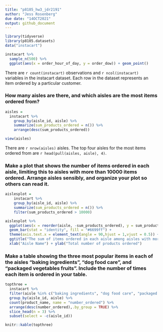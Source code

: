 ```yaml
---
title: "p8105_hw3_jdr2191"
author: "Jess Rosenberg"
due date: "14OCT2021"
output: github_document
---
```


```r
library(tidyverse)
library(p8105.datasets)
data("instacart")
```

```r
instacart %>%
  sample_n(500) %>%
  ggplot(aes(x = order_hour_of_day, y = order_dow)) + geom_point()
```

There are `r count(instacart)` observations and `r ncol(instacart)` variables in the instacart dataset. Each row in the dataset represents an item ordered by a particular customer.

### How many aisles are there, and which aisles are the most items ordered from?

```r
aisles = 
  instacart %>% 
    group_by(aisle_id, aisle) %>% 
    summarize(sum_products_ordered = n()) %>% 
    arrange(desc(sum_products_ordered))

view(aisles)
```
There are `r nrow(aisles)` aisles. The top four aisles for the most items ordered from are `r head(pull(aisles, aisle), 4)`.

### Make a plot that shows the number of items ordered in each aisle, limiting this to aisles with more than 10000 items ordered. Arrange aisles sensibly, and organize your plot so others can read it.

```r
aislesplot = 
    instacart %>%
    group_by(aisle_id, aisle) %>%
    summarize(sum_products_ordered = n()) %>%
    filter(sum_products_ordered > 10000)

aislesplot %>%
  ggplot(aes(x = reorder(aisle, -sum_products_ordered), y = sum_products_ordered)) + 
  geom_bar(stat = "identity", fill = "#6699ff") +
  theme(axis.text.x = element_text(angle = 90,hjust = 1,vjust = 0.5)) +
  ggtitle("The sum of items ordered in each aisle among aisles with more than 10,000 items ordered") +
  xlab("Aisle Name") + ylab("Total number of products ordered")
```

### Make a table showing the three most popular items in each of the aisles “baking ingredients”, “dog food care”, and “packaged vegetables fruits”. Include the number of times each item is ordered in your table.

```r
topthree =
  instacart %>%
  filter(aisle %in% c("baking ingredients", "dog food care", "packaged vegetables fruits")) %>%
  group_by(aisle_id, aisle) %>%
  count(product_name, name = "number_ordered") %>%
  arrange(desc(number_ordered),.by_group = TRUE) %>%
  slice_head(n = 3) %>%
  subset(select = -c(aisle_id))

knitr::kable(topthree)

  
```

